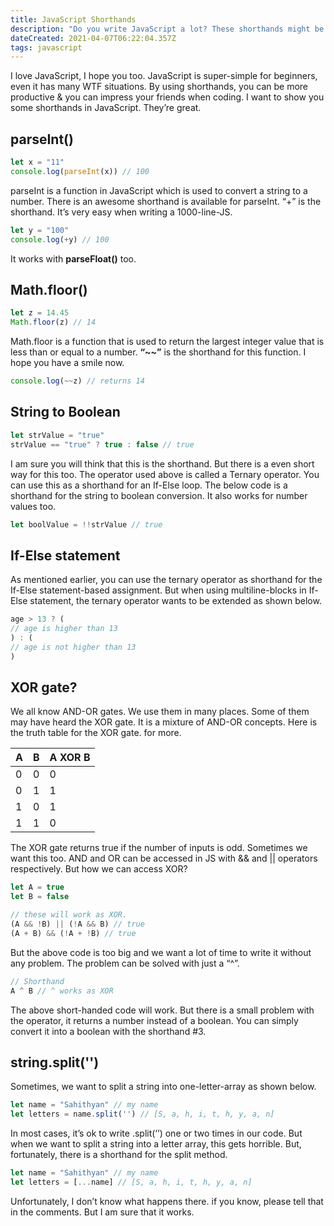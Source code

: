 ---
title: JavaScript Shorthands
description: "Do you write JavaScript a lot? These shorthands might be helpful to you."
dateCreated: 2021-04-07T06:22:04.357Z
tags: javascript
---

I love JavaScript, I hope you too. JavaScript is super-simple for beginners, even it has many WTF situations. By using shorthands, you can be more productive & you can impress your friends when coding. I want to show you some shorthands in JavaScript. They’re great.

## parseInt()

```js
let x = "11"
console.log(parseInt(x)) // 100
```

parseInt is a function in JavaScript which is used to convert a string to a number. There is an awesome shorthand is available for parseInt. “+” is the shorthand. It’s very easy when writing a 1000-line-JS.

```js
let y = "100"
console.log(+y) // 100
```

It works with **parseFloat()** too.

## Math.floor()

```js
let z = 14.45
Math.floor(z) // 14
```

Math.floor is a function that is used to return the largest integer value that is less than or equal to a number. **“~~”** is the shorthand for this function. I hope you have a smile now.

```js
console.log(~~z) // returns 14 
```

## String to Boolean

```js
let strValue = "true"
strValue == "true" ? true : false // true
```

I am sure you will think that this is the shorthand. But there is a even short way for this too. The operator used above is called a Ternary operator. You can use this as a shorthand for an If-Else loop. The below code is a shorthand for the string to boolean conversion. It also works for number values too.

```js
let boolValue = !!strValue // true
```

## If-Else statement

As mentioned earlier, you can use the ternary operator as shorthand for the If-Else statement-based assignment. But when using multiline-blocks in If-Else statement, the ternary operator wants to be extended as shown below.

```js
age > 13 ? (
// age is higher than 13
) : (
// age is not higher than 13
)
```

## XOR gate?

We all know AND-OR gates. We use them in many places. Some of them may have heard the XOR gate. It is a mixture of AND-OR concepts. Here is the truth table for the XOR gate. for more.

|A|B|A XOR B|
|-|-|-------|
|0|0|   0   |
|0|1|   1   |
|1|0|   1   |
|1|1|   0   |

The XOR gate returns true if the number of inputs is odd. Sometimes we want this too. AND and OR can be accessed in JS with && and || operators respectively. But how we can access XOR?

```js
let A = true
let B = false

// these will work as XOR.
(A && !B) || (!A && B) // true
(A + B) && (!A + !B) // true
```

But the above code is too big and we want a lot of time to write it without any problem. The problem can be solved with just a “^”.

```js
// Shorthand
A ^ B // ^ works as XOR
```

The above short-handed code will work. But there is a small problem with the operator, it returns a number instead of a boolean. You can simply convert it into a boolean with the shorthand #3.

## string.split('')

Sometimes, we want to split a string into one-letter-array as shown below.

```js
let name = "Sahithyan" // my name
let letters = name.split('') // [S, a, h, i, t, h, y, a, n]
```

In most cases, it’s ok to write .split(‘’) one or two times in our code. But when we want to split a string into a letter array, this gets horrible. But, fortunately, there is a shorthand for the split method.

```js
let name = "Sahithyan" // my name
let letters = [...name] // [S, a, h, i, t, h, y, a, n]
```

Unfortunately, I don’t know what happens there. if you know, please tell that in the comments. But I am sure that it works.
